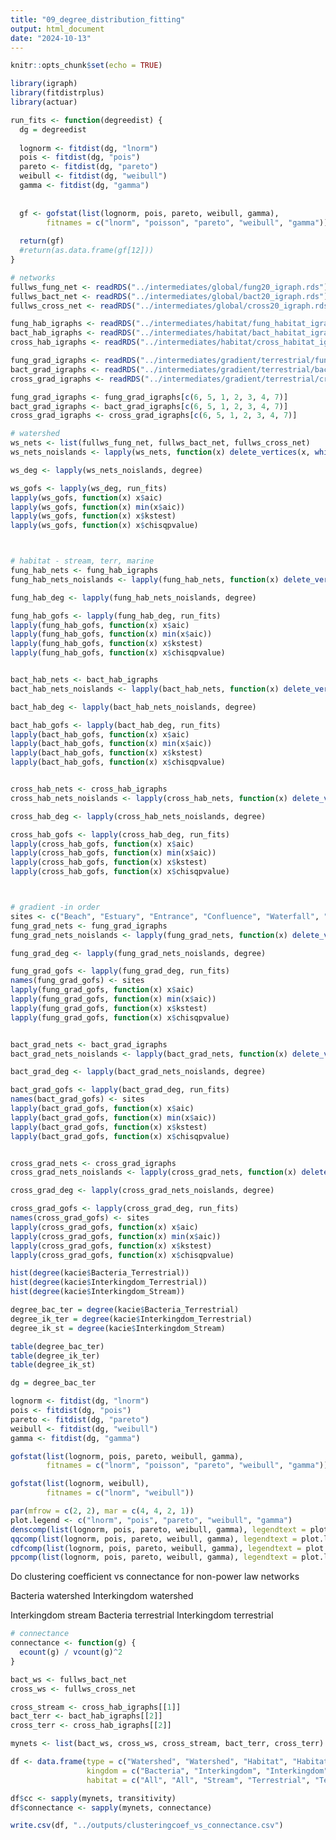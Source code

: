 ```yaml
---
title: "09_degree_distribution_fitting"
output: html_document
date: "2024-10-13"
---
```


```r
knitr::opts_chunk$set(echo = TRUE)
```

```r
library(igraph)
library(fitdistrplus)
library(actuar)
```

```r
run_fits <- function(degreedist) {
  dg = degreedist
  
  lognorm <- fitdist(dg, "lnorm")
  pois <- fitdist(dg, "pois")
  pareto <- fitdist(dg, "pareto")
  weibull <- fitdist(dg, "weibull")
  gamma <- fitdist(dg, "gamma")
  
  
  gf <- gofstat(list(lognorm, pois, pareto, weibull, gamma), 
        fitnames = c("lnorm", "poisson", "pareto", "weibull", "gamma"))
  
  return(gf)
  #return(as.data.frame(gf[12]))
}
```


```r
# networks
fullws_fung_net <- readRDS("../intermediates/global/fung20_igraph.rds")
fullws_bact_net <- readRDS("../intermediates/global/bact20_igraph.rds")
fullws_cross_net <- readRDS("../intermediates/global/cross20_igraph.rds")

fung_hab_igraphs <- readRDS("../intermediates/habitat/fung_habitat_igraphs.rds")
bact_hab_igraphs <- readRDS("../intermediates/habitat/bact_habitat_igraphs.rds")
cross_hab_igraphs <- readRDS("../intermediates/habitat/cross_habitat_igraphs.rds")

fung_grad_igraphs <- readRDS("../intermediates/gradient/terrestrial/fung_gradient_igraphs.rds")
bact_grad_igraphs <- readRDS("../intermediates/gradient/terrestrial/bact_gradient_igraphs.rds")
cross_grad_igraphs <- readRDS("../intermediates/gradient/terrestrial/cross_gradient_igraphs.rds")

fung_grad_igraphs <- fung_grad_igraphs[c(6, 5, 1, 2, 3, 4, 7)]
bact_grad_igraphs <- bact_grad_igraphs[c(6, 5, 1, 2, 3, 4, 7)]
cross_grad_igraphs <- cross_grad_igraphs[c(6, 5, 1, 2, 3, 4, 7)]
```

```r
# watershed
ws_nets <- list(fullws_fung_net, fullws_bact_net, fullws_cross_net)
ws_nets_noislands <- lapply(ws_nets, function(x) delete_vertices(x, which(degree(x)==0)))

ws_deg <- lapply(ws_nets_noislands, degree)

ws_gofs <- lapply(ws_deg, run_fits)
lapply(ws_gofs, function(x) x$aic)
lapply(ws_gofs, function(x) min(x$aic))
lapply(ws_gofs, function(x) x$kstest)
lapply(ws_gofs, function(x) x$chisqpvalue)



# habitat - stream, terr, marine
fung_hab_nets <- fung_hab_igraphs
fung_hab_nets_noislands <- lapply(fung_hab_nets, function(x) delete_vertices(x, which(degree(x)==0)))

fung_hab_deg <- lapply(fung_hab_nets_noislands, degree)

fung_hab_gofs <- lapply(fung_hab_deg, run_fits)
lapply(fung_hab_gofs, function(x) x$aic)
lapply(fung_hab_gofs, function(x) min(x$aic))
lapply(fung_hab_gofs, function(x) x$kstest)
lapply(fung_hab_gofs, function(x) x$chisqpvalue)


bact_hab_nets <- bact_hab_igraphs
bact_hab_nets_noislands <- lapply(bact_hab_nets, function(x) delete_vertices(x, which(degree(x)==0)))

bact_hab_deg <- lapply(bact_hab_nets_noislands, degree)

bact_hab_gofs <- lapply(bact_hab_deg, run_fits)
lapply(bact_hab_gofs, function(x) x$aic)
lapply(bact_hab_gofs, function(x) min(x$aic))
lapply(bact_hab_gofs, function(x) x$kstest)
lapply(bact_hab_gofs, function(x) x$chisqpvalue)


cross_hab_nets <- cross_hab_igraphs
cross_hab_nets_noislands <- lapply(cross_hab_nets, function(x) delete_vertices(x, which(degree(x)==0)))

cross_hab_deg <- lapply(cross_hab_nets_noislands, degree)

cross_hab_gofs <- lapply(cross_hab_deg, run_fits)
lapply(cross_hab_gofs, function(x) x$aic)
lapply(cross_hab_gofs, function(x) min(x$aic))
lapply(cross_hab_gofs, function(x) x$kstest)
lapply(cross_hab_gofs, function(x) x$chisqpvalue)



# gradient -in order
sites <- c("Beach", "Estuary", "Entrance", "Confluence", "Waterfall", "DrumRoad", "Ridge")
fung_grad_nets <- fung_grad_igraphs
fung_grad_nets_noislands <- lapply(fung_grad_nets, function(x) delete_vertices(x, which(degree(x)==0)))

fung_grad_deg <- lapply(fung_grad_nets_noislands, degree)

fung_grad_gofs <- lapply(fung_grad_deg, run_fits)
names(fung_grad_gofs) <- sites
lapply(fung_grad_gofs, function(x) x$aic)
lapply(fung_grad_gofs, function(x) min(x$aic))
lapply(fung_grad_gofs, function(x) x$kstest)
lapply(fung_grad_gofs, function(x) x$chisqpvalue)


bact_grad_nets <- bact_grad_igraphs
bact_grad_nets_noislands <- lapply(bact_grad_nets, function(x) delete_vertices(x, which(degree(x)==0)))

bact_grad_deg <- lapply(bact_grad_nets_noislands, degree)

bact_grad_gofs <- lapply(bact_grad_deg, run_fits)
names(bact_grad_gofs) <- sites
lapply(bact_grad_gofs, function(x) x$aic)
lapply(bact_grad_gofs, function(x) min(x$aic))
lapply(bact_grad_gofs, function(x) x$kstest)
lapply(bact_grad_gofs, function(x) x$chisqpvalue)


cross_grad_nets <- cross_grad_igraphs
cross_grad_nets_noislands <- lapply(cross_grad_nets, function(x) delete_vertices(x, which(degree(x)==0)))

cross_grad_deg <- lapply(cross_grad_nets_noislands, degree)

cross_grad_gofs <- lapply(cross_grad_deg, run_fits)
names(cross_grad_gofs) <- sites
lapply(cross_grad_gofs, function(x) x$aic)
lapply(cross_grad_gofs, function(x) min(x$aic))
lapply(cross_grad_gofs, function(x) x$kstest)
lapply(cross_grad_gofs, function(x) x$chisqpvalue)


```


```r


hist(degree(kacie$Bacteria_Terrestrial))
hist(degree(kacie$Interkingdom_Terrestrial))
hist(degree(kacie$Interkingdom_Stream))

degree_bac_ter = degree(kacie$Bacteria_Terrestrial)
degree_ik_ter = degree(kacie$Interkingdom_Terrestrial)
degree_ik_st = degree(kacie$Interkingdom_Stream)

table(degree_bac_ter)
table(degree_ik_ter)
table(degree_ik_st)

dg = degree_bac_ter

lognorm <- fitdist(dg, "lnorm")
pois <- fitdist(dg, "pois")
pareto <- fitdist(dg, "pareto")
weibull <- fitdist(dg, "weibull")
gamma <- fitdist(dg, "gamma")

gofstat(list(lognorm, pois, pareto, weibull, gamma), 
        fitnames = c("lnorm", "poisson", "pareto", "weibull", "gamma"))

gofstat(list(lognorm, weibull), 
        fitnames = c("lnorm", "weibull"))

par(mfrow = c(2, 2), mar = c(4, 4, 2, 1))
plot.legend <- c("lnorm", "pois", "pareto", "weibull", "gamma")
denscomp(list(lognorm, pois, pareto, weibull, gamma), legendtext = plot.legend)
qqcomp(list(lognorm, pois, pareto, weibull, gamma), legendtext = plot.legend)
cdfcomp(list(lognorm, pois, pareto, weibull, gamma), legendtext = plot.legend)
ppcomp(list(lognorm, pois, pareto, weibull, gamma), legendtext = plot.legend)

```

Do clustering coefficient vs connectance for non-power law networks

Bacteria watershed
Interkingdom watershed

Interkingdom stream
Bacteria terrestrial
Interkingdom terrestrial

```r
# connectance
connectance <- function(g) {
  ecount(g) / vcount(g)^2 
}

bact_ws <- fullws_bact_net
cross_ws <- fullws_cross_net

cross_stream <- cross_hab_igraphs[[1]]
bact_terr <- bact_hab_igraphs[[2]]
cross_terr <- cross_hab_igraphs[[2]]

mynets <- list(bact_ws, cross_ws, cross_stream, bact_terr, cross_terr)

df <- data.frame(type = c("Watershed", "Watershed", "Habitat", "Habitat", "Habitat"),
                 kingdom = c("Bacteria", "Interkingdom", "Interkingdom", "Bacteria", "Interkingdom"),
                 habitat = c("All", "All", "Stream", "Terrestrial", "Terresrial"))

df$cc <- sapply(mynets, transitivity)
df$connectance <- sapply(mynets, connectance)

write.csv(df, "../outputs/clusteringcoef_vs_connectance.csv")
```


